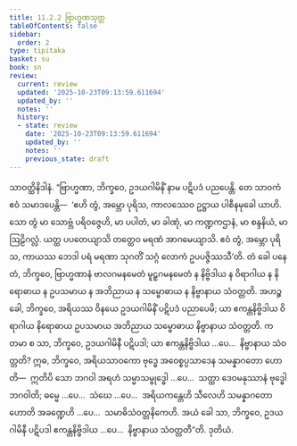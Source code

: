 ```yaml
---
title: 11.2.2 ဗြာဟ္မဏသုတ္တ
tableOfContents: false
sidebar:
  order: 2
type: tipitaka
basket: su
book: sn
review:
  current: review
  updated: '2025-10-23T09:13:59.611694'
  updated_by: ''
  notes: ''
  history:
  - state: review
    date: '2025-10-23T09:13:59.611694'
    updated_by: ''
    notes: ''
    previous_state: draft
---
```



<ReviewStatus review={frontmatter.review} showDetails={true} />

<HypothesisAnnotation frontmatter={frontmatter} />

<DynamicBreadcrumb />

<Division number="1008" book="sn" e="ch" v="18" p="431">

<Paragraph number="1869" book="sn">
သာဝတ္ထိနိဒါနံ. “ဗြာဟ္မဏာ, ဘိက္ခဝေ, ဥဒယဂါမိနိံ နာမ ပဋိပဒံ ပညပေန္တိ. တေ သာဝကံ ဧဝံ သမာဒပေန္တိ—  ‘ဧဟိ တွံ, အမ္ဘော ပုရိသ, ကာလဿေဝ ဥဋ္ဌာယ ပါစီနမုခေါ ယာဟိ. သော တွံ မာ သောဗ္ဘံ ပရိဝဇ္ဇေဟိ, မာ ပပါတံ, မာ ခါဏုံ, မာ ကဏ္ဍကဌာနံ, မာ စန္ဒနိယံ, မာ ဩဠိဂလ္လံ. ယတ္ထ ပပတေယျာသိ တတ္ထေဝ မရဏံ အာဂမေယျာသိ. ဧဝံ တွံ, အမ္ဘော ပုရိသ, ကာယဿ ဘေဒါ ပရံ မရဏာ သုဂတိံ သဂ္ဂံ လောကံ ဥပပဇ္ဇိဿသီ’တိ.
</Paragraph>

<Paragraph number="1870" book="sn">
တံ ခေါ ပနေတံ, ဘိက္ခဝေ, ဗြာဟ္မဏာနံ ဗာလဂမနမေတံ မူဠှဂမနမေတံ န နိဗ္ဗိဒါယ န ဝိရာဂါယ န နိရောဓာယ န ဥပသမာယ န အဘိညာယ န သမ္ဗောဓာယ န နိဗ္ဗာနာယ သံဝတ္တတိ. အဟဉ္စ ခေါ, ဘိက္ခဝေ, အရိယဿ ဝိနယေ ဥဒယဂါမိနိံ ပဋိပဒံ ပညာပေမိ; ယာ ဧကန္တနိဗ္ဗိဒါယ ဝိရာဂါယ နိရောဓာယ ဥပသမာယ အဘိညာယ သမ္ဗောဓာယ နိဗ္ဗာနာယ သံဝတ္တတိ.
</Paragraph>

<Paragraph number="1871" book="sn">
ကတမာ စ သာ, ဘိက္ခဝေ, ဥဒယဂါမိနီ ပဋိပဒါ; ယာ ဧကန္တနိဗ္ဗိဒါယ …ပေ…  နိဗ္ဗာနာယ သံဝတ္တတိ? ဣဓ, ဘိက္ခဝေ, အရိယသာဝကော ဗုဒ္ဓေ အဝေစ္စပ္ပသာဒေန သမန္နာဂတော ဟောတိ—  ဣတိပိ သော ဘဂဝါ အရဟံ သမ္မာသမ္ဗုဒ္ဓေါ …ပေ…  သတ္ထာ ဒေဝမနုဿာနံ ဗုဒ္ဓေါ ဘဂဝါတိ; ဓမ္မေ …ပေ…  သံဃေ …ပေ…  အရိယကန္တေဟိ သီလေဟိ သမန္နာဂတော ဟောတိ အခဏ္ဍေဟိ …ပေ…  သမာဓိသံဝတ္တနိကေဟိ. အယံ ခေါ သာ, ဘိက္ခဝေ, ဥဒယဂါမိနီ ပဋိပဒါ ဧကန္တနိဗ္ဗိဒါယ …ပေ…  နိဗ္ဗာနာယ သံဝတ္တတီ”တိ.

</Paragraph>
</Division>

<Paragraph number="1872" type="center" book="sn">
ဒုတိယံ.
</Paragraph>